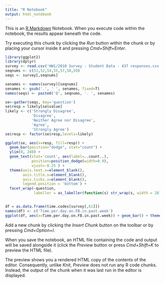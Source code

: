 ```yaml
---
title: "R Notebook"
output: html_notebook
---
```


This is an [R Markdown](http://rmarkdown.rstudio.com) Notebook. When you execute code within the notebook, the results appear beneath the code. 

Try executing this chunk by clicking the *Run* button within the chunk or by placing your cursor inside it and pressing *Cmd+Shift+Enter*. 

```r
library(ggplot2)
library(dplyr)
survey <- read.csv('HW1/2010 Survey - Student Data - 437 responses.csv')
seqnums <- c(51,52,54,55,57,58,59)
seqs <- survey[,seqnums]

senames <- names(survey)[seqnums]
senames <- gsub('.', ' ', senames, fixed=T)
names(seqs) <- paste0('Q', seqnums, '. ', senames)

se<-gather(seqs, key='question')
se$resp = likely[se$value]
likely <- c('Strongly Disagree',
            'Disagree',
            'Neither Agree nor Disagree',
            'Agree',
            'Strongly Agree')
se$resp <- factor(se$resp,levels=likely)

ggplot(se, aes(x=resp, fill=resp)) + 
  geom_bar(position="dodge", stat="count") +
  ylim(0, 240) +
  geom_text(stat='count', aes(label=..count..), 
            position=position_dodge(width=0.9), 
            vjust=-0.25 ) +
  theme(axis.text.x=element_blank(),
        axis.title.x=element_blank(),
        axis.ticks.x=element_blank(), 
        legend.position = 'bottom') + 
  facet_wrap(~question, 
             labeller = as_labeller(function(s) str_wrap(s, width = 28)))
  
```

```r

df = as.data.frame(time.codes[survey[,61]])
names(df) <- c('Time.per.day.on.FB.in.past.week')
ggplot(df, aes(x=Time.per.day.on.FB.in.past.week)) + geom_bar() + theme(axis.text.x = element_text(angle = 315, hjust = 0), plot.margin = margin(10, 40, 10, 10))
```

Add a new chunk by clicking the *Insert Chunk* button on the toolbar or by pressing *Cmd+Option+I*.

When you save the notebook, an HTML file containing the code and output will be saved alongside it (click the *Preview* button or press *Cmd+Shift+K* to preview the HTML file). 

The preview shows you a rendered HTML copy of the contents of the editor. Consequently, unlike *Knit*, *Preview* does not run any R code chunks. Instead, the output of the chunk when it was last run in the editor is displayed.

